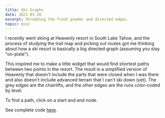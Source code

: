 ```yaml
---
title: Ski Graphs
date: 2021-01-28
excerpt: Shredding the fresh powder and directed edges.
topic: misc
---
```


I recently went skiing at Heavenly resort in South Lake Tahoe, and the process of studying the trail map and picking
out routes got me thinking about how a ski resort is basically a big directed graph (assuming you stay "on-piste").

This inspired me to make a little widget that would find shortest paths between two points in the resort. The result
is a simplified version of Heavenly that doesn't include the parts that were closed when I was there and
also doesn't include advanced terrain that I can't ski down (yet). The grey edges are the chairlifts, and the other edges
are the runs color-coded by level.

To find a path, click on a start and end node.


<SkiGraph />

See complete code [here](https://github.com/cselig/cselig.github.io/blob/develop/content/blog/ski_graphs/ski_graph.jsx).
